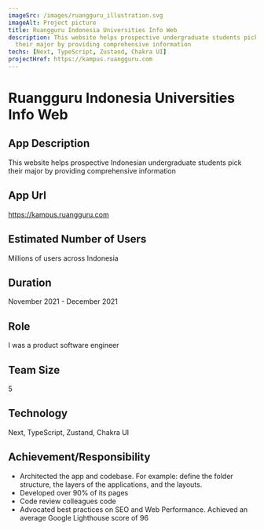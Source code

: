 ```yaml
---
imageSrc: /images/ruangguru_illustration.svg
imageAlt: Project picture
title: Ruangguru Indonesia Universities Info Web
description: This website helps prospective undergraduate students pick
  their major by providing comprehensive information
techs: [Next, TypeScript, Zustand, Chakra UI]
projectHref: https://kampus.ruangguru.com
---
```



<MdImageContainer>
  <Picture
    src="/images/ruangguru_illustration.svg"
    alt="Education app illustration"
    width="770"
    height="730"
  />
</MdImageContainer>

# Ruangguru Indonesia Universities Info Web

## App Description

This website helps prospective Indonesian undergraduate students pick
their major by providing comprehensive information

## App Url

https://kampus.ruangguru.com

## Estimated Number of Users

Millions of users across Indonesia

## Duration

November 2021 - December 2021

## Role

I was a product software engineer

## Team Size

5

## Technology

Next, TypeScript, Zustand, Chakra UI

## Achievement/Responsibility

- Architected the app and codebase. For example: define the folder structure, the layers of the applications, and the layouts.
- Developed over 90% of its pages
- Code review colleagues code
- Advocated best practices on SEO and Web Performance. Achieved an average Google Lighthouse score of 96
